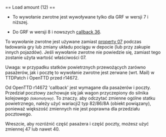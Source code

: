 <noinclude>{{pl/Development/NewGRF/inne strony|en=newgrf-specs.tt-wiki.net/wiki/Callback:_Load_amount|pl=pl/Development/NewGRF/NFO Specs/Callback/Load amount}}
</noinclude>== Load amount (12) ==

*{{pl/Development/NewGRF/grfTill|7}} To wywołanie zwrotne jest wywoływane tylko dla GRF w wersji 7 i niższej.
*{{pl/Development/NewGRF/grfFrom|8}} Do GRF w wersji 8 i nowszych [[pl/Development/NewGRF/NFO Specs/Callback/Change vehicle properties|callback 36]].

To wywołanie zwrotne jest używane zamiast [[pl/Development/NewGRF/NFO Specs/Action0/Vehicles#load-amount|property 07]] podczas ładowania gry lub zmiany układu pociągu w depocie (lub przy zakupie innych pojazdów). Jeśli wywołanie zwrotne nie powiedzie się, zamiast tego zostanie użyta wartość właściwości 07.

Uwaga: w przypadku statków powietrznych przewożących zarówno pasażerów, jak i pocztę to wywołanie zwrotne jest zerwane (wrt. Mail) w TTDPatch i OpenTTD przed r14672.

Od OpenTTD r14672 'callback' jest wymagane dla pasażerów i poczty. Przedział pocztowy zachowuje się jak wagon przyczepiony do silnika kolejowego <small>''(lokomotywy)''</small>. To znaczy. aby odczytać zmienne ogólne statku powietrznego, należy użyć <span title=varaction2>wariacji2</span> typ 82/86/8A (obiekt powiązany), ponieważ większość zmiennych nie jest poprawna dla przedziału pocztowego.

Wreszcie, aby rozróżnić część pasażera i część poczty, możesz użyć zmiennej 47 lub nawet 40.
<!--[[Category:Callbacks]]-->